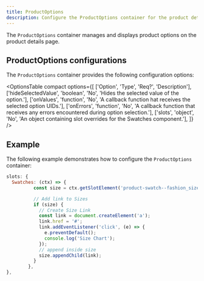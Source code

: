```yaml
---
title: ProductOptions
description: Configure the ProductOptions container for the product details page drop-in component.
---
```



The `ProductOptions` container manages and displays product options on the product details page. 

## ProductOptions configurations

The `ProductOptions` container provides the following configuration options:

<OptionsTable
  compact
  options={[
    ['Option', 'Type', 'Req?', 'Description'],
    ['hideSelectedValue', 'boolean', 'No', 'Hides the selected value of the option.'],
    ['onValues', 'function', 'No', 'A callback function hat receives the selected option UIDs.'],
    ['onErrors', 'function', 'No', 'A callback function that receives any errors encountered during option selection.'],
    ['slots', 'object', 'No', 'An object containing slot overrides for the Swatches component.'],
  ]}
/>

## Example

The following example demonstrates how to configure the `ProductOptions` container:

```js
slots: {
  Swatches: (ctx) => {
          const size = ctx.getSlotElement('product-swatch--fashion_size');

          // Add link to Sizes
          if (size) {
            // Create Size Link
            const link = document.createElement('a');
            link.href = '#';
            link.addEventListener('click', (e) => {
              e.preventDefault();
              console.log('Size Chart');
            });
            // append inside size
            size.appendChild(link);
          }
        },
},
```